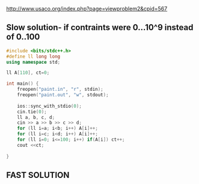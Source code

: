 http://www.usaco.org/index.php?page=viewproblem2&cpid=567

## Slow solution- if contraints were 0...10^9 instead of 0..100
```cpp
#include <bits/stdc++.h>
#define ll long long
using namespace std;

ll A[110], ct=0;

int main() {
    freopen("paint.in", "r", stdin);
    freopen("paint.out", "w", stdout);
    
    ios::sync_with_stdio(0);
    cin.tie(0);
    ll a, b, c, d;
    cin >> a >> b >> c >> d;
    for (ll i=a; i<b; i++) A[i]++;
    for (ll i=c; i<d; i++) A[i]++;
    for (ll i=0; i<=100; i++) if(A[i]) ct++;
    cout <<ct;
    
}
```


## FAST SOLUTION
```cpp

```
